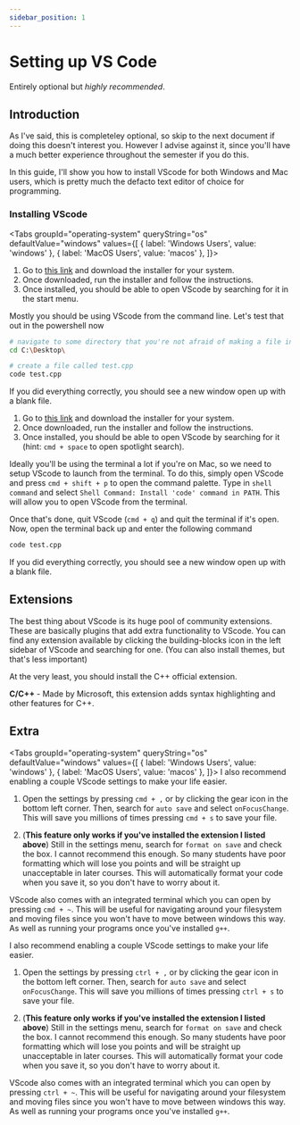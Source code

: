 ```yaml
---
sidebar_position: 1
---
```



# Setting up VS Code

Entirely optional but _highly recommended_.

## Introduction

As I've said, this is completeley optional, so skip to the next document if doing this doesn't interest you. However I advise against it, since you'll have a much better experience throughout the semester if you do this.

In this guide, I'll show you how to install VScode for both Windows and Mac users, which is pretty much the defacto text editor of choice for programming.

### Installing VScode

<Tabs
    groupId="operating-system"
    queryString="os"
    defaultValue="windows"
    values={[
        { label: 'Windows Users', value: 'windows' },
        { label: 'MacOS Users', value: 'macos' },
    ]}>
<TabItem value="windows">
<ol>
    <li>Go to <a href="https://code.visualstudio.com/download">this link</a> and download the installer for your system.</li>
    <li>Once downloaded, run the installer and follow the instructions.</li>
    <li>Once installed, you should be able to open VScode by searching for it in the start menu.</li>
</ol>

Mostly you should be using VScode from the command line. Let's test that out in the powershell now

```bash
# navigate to some directory that you're not afraid of making a file in
cd C:\Desktop\

# create a file called test.cpp
code test.cpp
```

If you did everything correctly, you should see a new window open up with a blank file.

</TabItem>

<TabItem value="macos">
<ol>
    <li>Go to <a href="https://code.visualstudio.com/download">this link</a> and download the installer for your system.</li>
    <li>Once downloaded, run the installer and follow the instructions.</li>
    <li>Once installed, you should be able to open VScode by searching for it (hint: <code>cmd + space</code> to open spotlight search).</li>
</ol>

Ideally you'll be using the terminal a lot if you're on Mac, so we need to setup VScode to launch from the terminal. To do this, simply open VScode and press `cmd + shift + p` to open the command palette. Type in `shell command` and select `Shell Command: Install 'code' command in PATH`. This will allow you to open VScode from the terminal.

Once that's done, quit VScode (`cmd + q`) and quit the terminal if it's open. Now, open the terminal back up and enter the following command

```bash
code test.cpp
```

If you did everything correctly, you should see a new window open up with a blank file.

</TabItem></Tabs>

## Extensions

The best thing about VScode is its huge pool of community extensions. These are basically plugins that add extra functionality to VScode. You can find any extension available by clicking the building-blocks icon in the left sidebar of VScode and searching for one. (You can also install themes, but that's less important)

At the very least, you should install the C++ official extension.

**C/C++** - Made by Microsoft, this extension adds syntax highlighting and other features for C++.

## Extra

<Tabs
    groupId="operating-system"
    queryString="os"
    defaultValue="windows"
    values={[
        { label: 'Windows Users', value: 'windows' },
        { label: 'MacOS Users', value: 'macos' },
    ]}>
<TabItem value="macos">
I also recommend enabling a couple VScode settings to make your life easier.

1. Open the settings by pressing `cmd + ,` or by clicking the gear icon in the bottom left corner. Then, search for `auto save` and select `onFocusChange`. This will save you millions of times pressing `cmd + s` to save your file.

2. (**This feature only works if you've installed the extension I listed above**) Still in the settings menu, search for `format on save` and check the box. I cannot recommend this enough. So many students have poor formatting which will lose you points and will be straight up unacceptable in later courses. This will automatically format your code when you save it, so you don't have to worry about it.

VScode also comes with an integrated terminal which you can open by pressing `cmd + ~`. This will be useful for navigating around your filesystem and moving files since you won't have to move between windows this way. As well as running your programs once you've installed `g++`.

</TabItem>

<TabItem value="windows">
I also recommend enabling a couple VScode settings to make your life easier.

1. Open the settings by pressing `ctrl + ,` or by clicking the gear icon in the bottom left corner. Then, search for `auto save` and select `onFocusChange`. This will save you millions of times pressing `ctrl + s` to save your file.

2. (**This feature only works if you've installed the extension I listed above**) Still in the settings menu, search for `format on save` and check the box. I cannot recommend this enough. So many students have poor formatting which will lose you points and will be straight up unacceptable in later courses. This will automatically format your code when you save it, so you don't have to worry about it.

VScode also comes with an integrated terminal which you can open by pressing `ctrl + ~`. This will be useful for navigating around your filesystem and moving files since you won't have to move between windows this way. As well as running your programs once you've installed `g++`.

</TabItem></Tabs>
